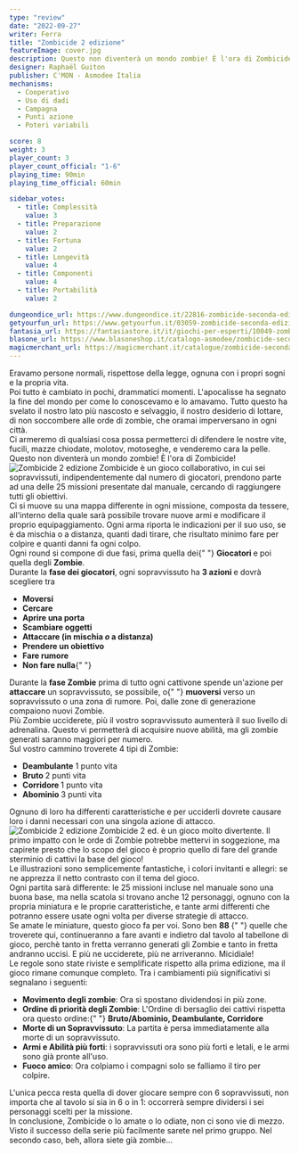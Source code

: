 ```yaml
---
type: "review"
date: "2022-09-27"
writer: Ferra
title: "Zombicide 2 edizione"
featureImage: cover.jpg
description: Questo non diventerà un mondo zombie! È l'ora di Zombicide!
designer: Raphaël Guiton
publisher: C'MON - Asmodee Italia
mechanisms:
  - Cooperativo
  - Uso di dadi
  - Campagna
  - Punti azione
  - Poteri variabili

score: 8
weight: 3
player_count: 3
player_count_official: "1-6"
playing_time: 90min
playing_time_official: 60min

sidebar_votes:
  - title: Complessità
    value: 3
  - title: Preparazione
    value: 2
  - title: Fortuna
    value: 2
  - title: Longevità
    value: 4
  - title: Componenti
    value: 4
  - title: Portabilità
    value: 2

dungeondice_url: https://www.dungeondice.it/22816-zombicide-seconda-edizione.html
getyourfun_url: https://www.getyourfun.it/03059-zombicide-seconda-edizione-giochi-avventura.html
fantasia_url: https://fantasiastore.it/it/giochi-per-esperti/10049-zombicide-seconda-edizione.html
blasone_url: https://www.blasoneshop.it/catalogo-asmodee/zombicide-seconda-edizione-72-2594
magicmerchant_url: https://magicmerchant.it/catalogue/zombicide-seconda-edizione-52254/
---
```


<Setting>
  Eravamo persone normali, rispettose della legge, ognuna con i propri sogni e
  la propria vita.
  <br />
  Poi tutto è cambiato in pochi, drammatici momenti. L'apocalisse ha segnato la
  fine del mondo per come lo conoscevamo e lo amavamo. Tutto questo ha svelato
  il nostro lato più nascosto e selvaggio, il nostro desiderio di lottare, di
  non soccombere alle orde di zombie, che oramai imperversano in ogni città.
  <br />
  Ci armeremo di qualsiasi cosa possa permetterci di difendere le nostre vite,
  fucili, mazze chiodate, molotov, motoseghe, e venderemo cara la pelle.
  <br />
  Questo non diventerà un mondo zombie! È l'ora di Zombicide!
</Setting>

<img src="./game1.jpg" alt="Zombicide 2 edizione" />

<Rules>
  Zombicide è un gioco collaborativo, in cui sei sopravvissuti,
  indipendentemente dal numero di giocatori, prendono parte ad una delle 25
  missioni presentate dal manuale, cercando di raggiungere tutti gli obiettivi.
  <br />
  Ci si muove su una mappa differente in ogni missione, composta da tessere,
  all'interno della quale sarà possibile trovare nuove armi e modificare il
  proprio equipaggiamento. Ogni arma riporta le indicazioni per il suo uso, se è
  da mischia o a distanza, quanti dadi tirare, che risultato minimo fare per
  colpire e quanti danni fa ogni colpo.
  <br />
  Ogni round si compone di due fasi, prima quella dei{" "}
  <strong>Giocatori </strong>e poi quella degli <strong>Zombie</strong>.<br />
  Durante la <strong>fase dei giocatori</strong>, ogni sopravvissuto ha <strong>
    3 azioni
  </strong> e dovrà scegliere tra
  <br />
  <ul>
    <li>
      <strong>Moversi</strong>
    </li>
    <li>
      <strong>Cercare</strong>
    </li>
    <li>
      <strong>Aprire una porta</strong>
    </li>
    <li>
      <strong>Scambiare oggetti</strong>
    </li>
    <li>
      <strong>
        Attaccare (in mischia <em>o</em> a distanza)
      </strong>
    </li>
    <li>
      <strong>Prendere un obiettivo</strong>
    </li>
    <li>
      <strong>Fare rumore</strong>
    </li>
    <li>
      <strong>Non fare nulla</strong>{" "}
    </li>
  </ul>
  Durante la <strong>fase Zombie</strong> prima di tutto ogni cattivone spende
  un'azione per <strong>attaccare</strong> un sopravvissuto, se possibile, o{" "}
  <strong>muoversi</strong> verso un sopravvissuto o una zona di rumore. Poi,
  dalle zone di generazione compaiono nuovi Zombie.
  <br />
  Più Zombie ucciderete, più il vostro sopravvissuto aumenterà il suo livello di
  adrenalina. Questo vi permetterà di acquisire nuove abilità, ma gli zombie
  generati saranno maggiori per numero.
  <br />
  Sul vostro cammino troverete 4 tipi di Zombie:
  <ul>
    <li>
      <strong>Deambulante</strong> 1 punto vita
    </li>
    <li>
      <strong>Bruto </strong>2 punti vita
    </li>
    <li>
      <strong>Corridore </strong>1 punto vita
    </li>
    <li>
      <strong>Abominio </strong>3 punti vita
    </li>
  </ul>
  Ognuno di loro ha differenti caratteristiche e per ucciderli dovrete causare
  loro i danni necessari con una singola azione di attacco.
</Rules>

<img src="./game2.jpg" alt="Zombicide 2 edizione" />

<Feedback>
  Zombicide 2 ed. è un gioco molto divertente. Il primo impatto con le orde di
  Zombie potrebbe mettervi in soggezione, ma capirete presto che lo scopo del
  gioco è proprio quello di fare del grande sterminio di cattivi la base del
  gioco!
  <br />
  Le illustrazioni sono semplicemente fantastiche, i colori invitanti e allegri:
  se ne apprezza il netto contrasto con il tema del gioco.
  <br />
  Ogni partita sarà differente: le 25 missioni incluse nel manuale sono una
  buona base, ma nella scatola si trovano anche 12 personaggi, ognuno con la
  propria miniatura e le proprie caratteristiche, e tante armi differenti che
  potranno essere usate ogni volta per diverse strategie di attacco.
  <br />
  Se amate le miniature, questo gioco fa per voi. Sono ben <strong>
    88
  </strong>{" "}
  quelle che troverete qui, continueranno a fare avanti e indietro dal tavolo al
  tabellone di gioco, perchè tanto in fretta verranno generati gli Zombie e
  tanto in fretta andranno uccisi. E più ne ucciderete, più ne arriveranno.
  Micidiale!
  <br />
  Le regole sono state riviste e semplificate rispetto alla prima edizione, ma
  il gioco rimane comunque completo. Tra i cambiamenti più significativi si
  segnalano i seguenti:
  <br />
  <ul>
    <li>
      <strong>Movimento degli zombie</strong>: Ora si spostano dividendosi in
      più zone.
    </li>
    <li>
      <strong>Ordine di priorità degli Zombie</strong>: L'Ordine di bersaglio
      dei cattivi rispetta ora questo ordine:{" "}
      <strong>Bruto/Abominio, Deambulante, Corridore</strong>
    </li>
    <li>
      <strong>Morte di un Sopravvissuto</strong>: La partita è persa
      immediatamente alla morte di un sopravvissuto.
    </li>
    <li>
      <strong>Armi e Abilità più forti</strong>: i sopravvissuti ora sono più
      forti e letali, e le armi sono già pronte all'uso.
    </li>
    <li>
      <strong>Fuoco amico</strong>: Ora colpiamo i compagni solo se falliamo il
      tiro per colpire.
    </li>
  </ul>
  L'unica pecca resta quella di dover giocare sempre con 6 sopravvissuti, non importa
  che al tavolo si sia in 6 o in 1: occorrerà sempre dividersi i sei personaggi scelti
  per la missione.
  <br />
  In conclusione, Zombicide o lo amate o lo odiate, non ci sono vie di mezzo. Visto
  il successo della serie più facilmente sarete nel primo gruppo. Nel secondo caso,
  beh, allora siete già zombie...
</Feedback>

<Instagram id="CjAe5C_D_Lq" />
